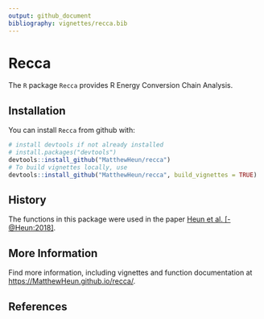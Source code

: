 ```yaml
---
output: github_document
bibliography: vignettes/recca.bib
---
```


<!-- Add later, after Travis is hooked up. -->
<!-- [![Travis-CI Build Status](https://travis-ci.org/MatthewHeun/recca.svg?branch=master)](https://travis-ci.org/MatthewHeun/recca) -->


# Recca

The `R` package `Recca` provides 
R Energy Conversion Chain Analysis.


## Installation

You can install `Recca` from github with:

```r
# install devtools if not already installed
# install.packages("devtools")
devtools::install_github("MatthewHeun/recca")
# To build vignettes locally, use
devtools::install_github("MatthewHeun/recca", build_vignettes = TRUE)
```


## History

The functions in this package were used in the paper 
[Heun et al. [-@Heun:2018]](https://doi.org/10.1016/j.apenergy.2018.05.109).


## More Information

Find more information, including vignettes and function documentation at 
<https://MatthewHeun.github.io/recca/>.


## References
